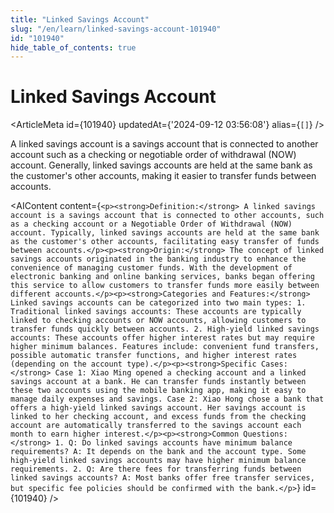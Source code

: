 ```yaml
---
title: "Linked Savings Account"
slug: "/en/learn/linked-savings-account-101940"
id: "101940"
hide_table_of_contents: true
---
```



# Linked Savings Account

<ArticleMeta id={101940} updatedAt={'2024-09-12 03:56:08'} alias={`[]`} />
<div className='border-solid border-b border-t-0 my-4 border-[var(--ifm-color-gray-300)]' />

A linked savings account is a savings account that is connected to another account such as a checking or negotiable order of withdrawal (NOW) account. Generally, linked savings accounts are held at the same bank as the customer's other accounts, making it easier to transfer funds between accounts.

<AIContent content={`<p><strong>Definition:</strong> A linked savings account is a savings account that is connected to other accounts, such as a checking account or a Negotiable Order of Withdrawal (NOW) account. Typically, linked savings accounts are held at the same bank as the customer's other accounts, facilitating easy transfer of funds between accounts.</p><p><strong>Origin:</strong> The concept of linked savings accounts originated in the banking industry to enhance the convenience of managing customer funds. With the development of electronic banking and online banking services, banks began offering this service to allow customers to transfer funds more easily between different accounts.</p><p><strong>Categories and Features:</strong> Linked savings accounts can be categorized into two main types: 1. Traditional linked savings accounts: These accounts are typically linked to checking accounts or NOW accounts, allowing customers to transfer funds quickly between accounts. 2. High-yield linked savings accounts: These accounts offer higher interest rates but may require higher minimum balances. Features include: convenient fund transfers, possible automatic transfer functions, and higher interest rates (depending on the account type).</p><p><strong>Specific Cases:</strong> Case 1: Xiao Ming opened a checking account and a linked savings account at a bank. He can transfer funds instantly between these two accounts using the mobile banking app, making it easy to manage daily expenses and savings. Case 2: Xiao Hong chose a bank that offers a high-yield linked savings account. Her savings account is linked to her checking account, and excess funds from the checking account are automatically transferred to the savings account each month to earn higher interest.</p><p><strong>Common Questions:</strong> 1. Q: Do linked savings accounts have minimum balance requirements? A: It depends on the bank and the account type. Some high-yield linked savings accounts may have higher minimum balance requirements. 2. Q: Are there fees for transferring funds between linked savings accounts? A: Most banks offer free transfer services, but specific fee policies should be confirmed with the bank.</p>`} id={101940} />
